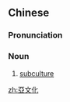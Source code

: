 ==Chinese==
{{zh-forms|s=亚文化|type=12}}

===Pronunciation===
{{zh-pron
|m=亚wénhuà
|c=aa3 man4 faa3
|cat=n
}}

===Noun===
{{zh-noun}}

# [[subculture]]

[[zh:亞文化]]